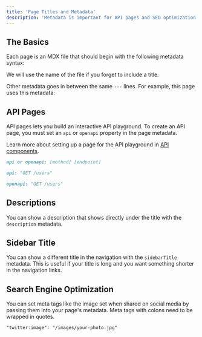 ```yaml
---
title: 'Page Titles and Metadata'
description: 'Metadata is important for API pages and SEO optimization.'
---
```


## The Basics

Each page is an MDX file that should begin with the following metadata syntax:

We will use the name of the file if you forget to include a title.

Other metadata goes in between the same `---` lines. For example, this page uses this metadata:

## API Pages

API pages lets you build an interactive API playground. To create an API page, you must set an `api` or `openapi` property in the page metadata.

Learn more about setting up a page for the API playground in [API components](/api-components/overview).

<CodeGroup>

```md Schema
api or openapi: [method] [endpoint]
```

```md API Example
api: "GET /users"
```

```md OpenAPI Example
openapi: "GET /users"
```

</CodeGroup>

## Descriptions

You can show a description that shows directly under the title with the `description` metadata.

## Sidebar Title

You can show a different title in the navigation with the `sidebarTitle` metadata. This is useful if your title is long and you want something shorter in the navigation links.

## Search Engine Optimization

You can set meta tags like the image set when shared on social media by passing them into your page's metadata. Meta tags with colons need to be wrapped in quotes.

```md Example
"twitter:image": "/images/your-photo.jpg"
```
